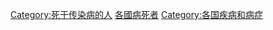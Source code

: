 {{Categories by country|nocat}}

[[Category:死于传染病的人|Category:死于传染病的人]]
[[Category:各國病死者|]]
[[Category:各国疾病和病症|Category:各国疾病和病症]]